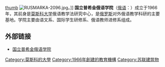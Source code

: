 [[file:Pushkin_Institute_Moscow.jpg|thumb]]
[[File:RUSMARKA-2096.jpg|thumb]]。]]
'''国立普希金俄语学院'''（[[俄语|俄语]]：{{lang|ru|Государственный институт русского языка имени А. С. Пушкина}}）成立于1966年，其前身是[[莫斯科大学|莫斯科大学]]俄语教学法研究中心，是[[俄罗斯|俄罗斯]]对外俄语教学科研的主要基地。学院主要由语文系、国际学生研修系、俄语教师进修系组成。

== 外部链接 ==
* [http://pushkin.edu.ru/index.php 国立普希金俄语学院] {{Wayback|url=http://pushkin.edu.ru/index.php |date=20180317110423 }}

[[Category:莫斯科的大學|Category:莫斯科的大學]]
[[Category:1966年創建的教育機構|Category:1966年創建的教育機構]]
[[Category:苏联建筑物|Category:苏联建筑物]]